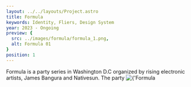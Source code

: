 ```yaml
---
layout: ../../layouts/Project.astro
title: Formula
keywords: Identity, Fliers, Design System
year: 2023 - Ongoing
preview: {
  src: ../images/formula/formula_1.png,
  alt: Formula 01
}
position: 1
---
```




<ProjectInfo title={frontmatter.title}>
    <Text>
        Formula is a party series in Washington D.C organized by rising electronic artists, James Bangura and Nativesun. The party 
    </Text>
</ProjectInfo>
<Img src={import('../../images/formula/formula_1.png')} alt={'Formula 01'} lazy={false} />

